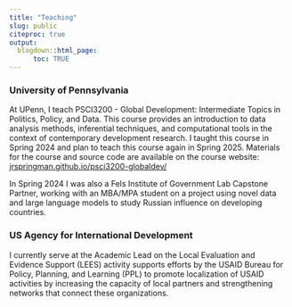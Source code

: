 ```yaml
---
title: "Teaching"
slug: public
citeproc: true
output:
  blogdown::html_page:
      toc: TRUE
---
```


### University of Pennsylvania

At UPenn, I teach PSCI3200 - Global Development: Intermediate Topics in Politics, Policy, and Data. This course provides an introduction to data analysis methods, inferential techniques, and computational tools in the context of contemporary development research. I taught this course in Spring 2024 and plan to teach this course again in Spring 2025. Materials for the course and source code are available on the course website: [jrspringman.github.io/psci3200-globaldev/](jrspringman.github.io/psci3200-globaldev/)

In Spring 2024 I was also a Fels Institute of Government Lab Capstone Partner, working with an MBA/MPA student on a project using novel data and large language models to study Russian influence on developing countries.


### US Agency for International Development

I currently serve at the Academic Lead on the Local Evaluation and Evidence Support (LEES) activity supports efforts by the USAID Bureau for Policy, Planning, and Learning (PPL) to promote localization of USAID activities by increasing the capacity of local partners and strengthening networks that connect these organizations. 
